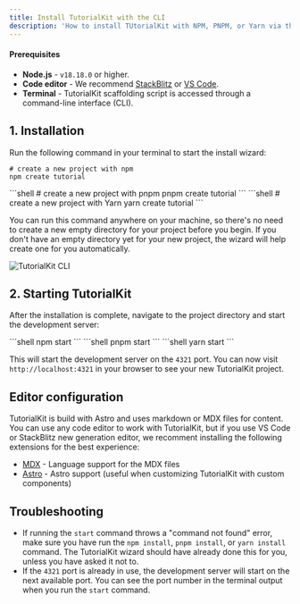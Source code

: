 ```yaml
---
title: Install TutorialKit with the CLI
description: 'How to install TUtorialKit with NPM, PNPM, or Yarn via the tutorialkit CLI tool.'
---
```


#### Prerequisites

- **Node.js** - `v18.18.0` or higher.
- **Code editor** - We recommend [StackBlitz](https://stackblitz.com) or [VS Code](https://code.visualstudio.com/).
- **Terminal** - TutorialKit scaffolding script is accessed through a command-line interface (CLI).

## 1. Installation

Run the following command in your terminal to start the install wizard:
<PackageManagerTabs>
  <Fragment slot="npm">
  ```shell
  # create a new project with npm
  npm create tutorial
  ```
  </Fragment>
  <Fragment slot="pnpm">
  ```shell
  # create a new project with pnpm
  pnpm create tutorial
  ```
  </Fragment>
  <Fragment slot="yarn">
  ```shell
  # create a new project with Yarn
  yarn create tutorial
  ```
  </Fragment>
</PackageManagerTabs>

You can run this command anywhere on your machine, so there's no need to create a new empty directory for your project before you begin. If you don't have an empty directory yet for your new project, the wizard will help create one for you automatically.

![TutorialKit CLI](./images/tk-cli.png)

## 2. Starting TutorialKit

After the installation is complete, navigate to the project directory and start the development server:

<PackageManagerTabs>
  <Fragment slot="npm">
  ```shell
  npm start
  ```
  </Fragment>
  <Fragment slot="pnpm">
  ```shell
  pnpm start
  ```
  </Fragment>
  <Fragment slot="yarn">
  ```shell
  yarn start
  ```
  </Fragment>
</PackageManagerTabs>

This will start the development server on the `4321` port. You can now visit `http://localhost:4321` in your browser to see your new TutorialKit project.

## Editor configuration

TutorialKit is build with Astro and uses markdown or MDX files for content. You can use any code editor to work with TutorialKit, but if you use VS Code or StackBlitz new generation editor, we recomment installing the following extensions for the best experience:
- [MDX](https://marketplace.visualstudio.com/items?itemName=unifiedjs.vscode-mdx) - Language support for the MDX files
- [Astro](https://marketplace.visualstudio.com/items?itemName=astro-build.astro-vscode) - Astro support (useful when customizing TutorialKit with custom components)

## Troubleshooting

- If running the `start` command throws a "command not found" error, make sure you have run the `npm install`, `pnpm install`, or `yarn install` command. The TutorialKit wizard should have already done this for you, unless you have asked it not to.
- If the `4321` port is already in use, the development server will start on the next available port. You can see the port number in the terminal output when you run the `start` command.

